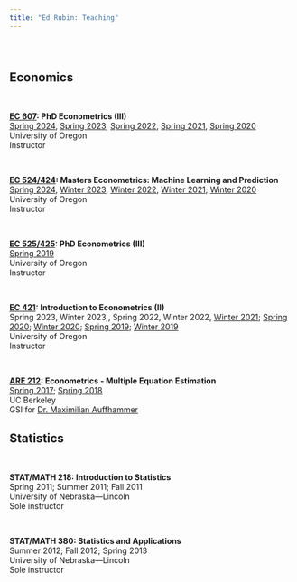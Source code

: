 ```yaml
---
title: "Ed Rubin: Teaching"
---
```


<br>

# {.tabset .tabset-fade}

## Economics

<br>

__[EC 607](https://github.com/edrubin/EC607S24): PhD Econometrics (III)__
<br>[Spring 2024](https://github.com/edrubin/EC607S24), [Spring 2023](https://github.com/edrubin/EC607S23), [Spring 2022](https://github.com/edrubin/EC607S22), [Spring 2021](https://github.com/edrubin/EC607S21), [Spring 2020](https://github.com/edrubin/EC607S20)
<br>University of Oregon
<br>Instructor

<br>

__[EC 524/424](https://github.com/edrubin/EC524S24): Masters Econometrics: Machine Learning and Prediction__
<br>[Spring 2024](https://github.com/edrubin/EC524S24), [Winter 2023](https://github.com/edrubin/EC524W23), [Winter 2022](https://github.com/edrubin/EC524W22), [Winter 2021](https://github.com/edrubin/EC524W21); [Winter 2020](https://github.com/edrubin/EC524W20)
<br>University of Oregon
<br>Instructor

<br>

__[EC 525/425](https://github.com/edrubin/EC525S19): PhD Econometrics (III)__
<br>[Spring 2019](https://github.com/edrubin/EC525S19)
<br>University of Oregon
<br>Instructor

<br>

__[EC 421](https://github.com/edrubin/EC421W19): Introduction to Econometrics (II)__
<br>Spring 2023, Winter 2023,, Spring 2022, Winter 2022, [Winter 2021](https://github.com/edrubin/EC421W21); [Spring 2020](https://github.com/edrubin/EC421S20); [Winter 2020](https://github.com/edrubin/EC421W20); [Spring 2019](https://github.com/edrubin/EC421S19); [Winter 2019](https://github.com/edrubin/EC421W19)
<br>University of Oregon
<br>Instructor

<br>

__[ARE 212](https://edrub.in/ARE212): Econometrics - Multiple Equation Estimation__
<br>[Spring 2017](https://edrub.in/ARE212/Spring2017/notes.html); [Spring 2018](https://edrub.in/ARE212)
<br>UC Berkeley
<br>GSI for [Dr. Maximilian Auffhammer](http://www.auffhammer.com)

## Statistics

<br>

__STAT/MATH 218: Introduction to Statistics__
<br>Spring 2011; Summer 2011; Fall 2011
<br>University of Nebraska—Lincoln
<br>Sole instructor

<br>

__STAT/MATH 380: Statistics and Applications__
<br>Summer 2012; Fall 2012; Spring 2013
<br>University of Nebraska—Lincoln
<br>Sole instructor
